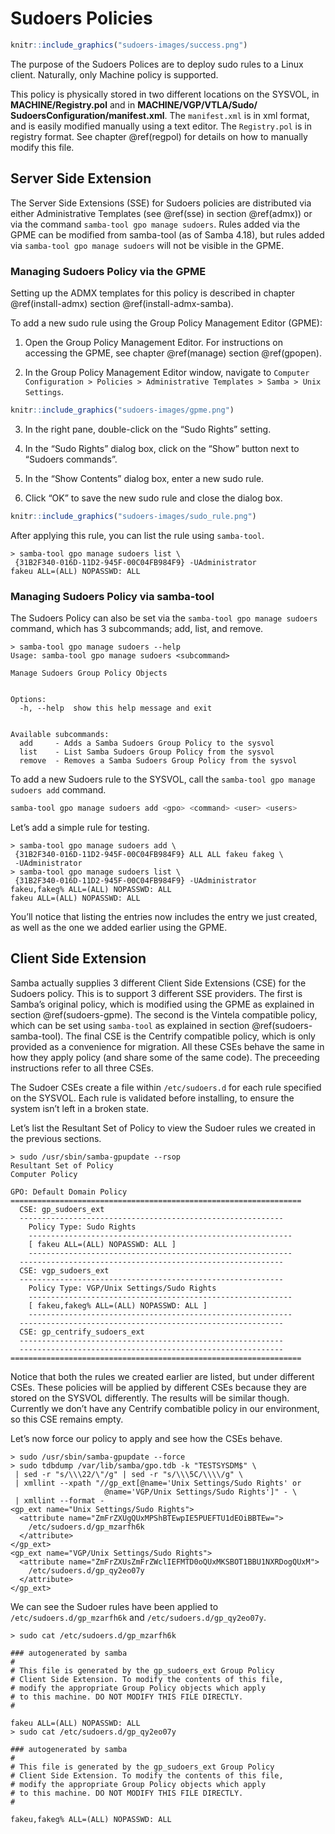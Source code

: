 # Sudoers Policies {#sudoers}

```r
knitr::include_graphics("sudoers-images/success.png")
```

\index{Policies!Sudoers}

The purpose of the Sudoers Polices are to deploy sudo rules to a Linux client. Naturally, only Machine policy is supported.

This policy is physically stored in two different locations on the SYSVOL, in **MACHINE/Registry.pol** and in **MACHINE/VGP/VTLA/Sudo/** **SudoersConfiguration/manifest.xml**. The `manifest.xml` is in xml format, and is easily modified manually using a text editor. The `Registry.pol` is in registry format. See chapter \@ref(regpol) for details on how to manually modify this file.

## Server Side Extension

The Server Side Extensions (SSE) for Sudoers policies are distributed via either Administrative Templates (see \@ref(sse) in section \@ref(admx)) or via the command `samba-tool gpo manage sudoers`. Rules added via the GPME can be modified from samba-tool (as of Samba 4.18), but rules added via `samba-tool gpo manage sudoers` will not be visible in the GPME.
\index{Server Side Extensions}

### Managing Sudoers Policy via the GPME {#sudoers-gpme}

Setting up the ADMX templates for this policy is described in chapter \@ref(install-admx) section \@ref(install-admx-samba).
\index{Administrative Templates}

To add a new sudo rule using the Group Policy Management Editor (GPME):

1. Open the Group Policy Management Editor. For instructions on accessing the GPME, see chapter \@ref(manage) section \@ref(gpopen).

2. In the Group Policy Management Editor window, navigate to `Computer Configuration > Policies > Administrative Templates > Samba > Unix Settings`.

```r
knitr::include_graphics("sudoers-images/gpme.png")
```

3. In the right pane, double-click on the "Sudo Rights" setting.

4. In the "Sudo Rights" dialog box, click on the "Show" button next to "Sudoers commands".

5. In the "Show Contents" dialog box, enter a new sudo rule.

6. Click "OK" to save the new sudo rule and close the dialog box.

```r
knitr::include_graphics("sudoers-images/sudo_rule.png")
```

After applying this rule, you can list the rule using `samba-tool`.

```
> samba-tool gpo manage sudoers list \
 {31B2F340-016D-11D2-945F-00C04FB984F9} -UAdministrator
fakeu ALL=(ALL) NOPASSWD: ALL
```

### Managing Sudoers Policy via samba-tool {#sudoers-samba-tool}

The Sudoers Policy can also be set via the `samba-tool gpo manage sudoers` command, which has 3 subcommands; add, list, and remove.

```
> samba-tool gpo manage sudoers --help
Usage: samba-tool gpo manage sudoers <subcommand>

Manage Sudoers Group Policy Objects


Options:
  -h, --help  show this help message and exit


Available subcommands:
  add     - Adds a Samba Sudoers Group Policy to the sysvol
  list    - List Samba Sudoers Group Policy from the sysvol
  remove  - Removes a Samba Sudoers Group Policy from the sysvol
```

To add a new Sudoers rule to the SYSVOL, call the `samba-tool gpo manage sudoers add` command.

```sh
samba-tool gpo manage sudoers add <gpo> <command> <user> <users>
```

Let's add a simple rule for testing.

```
> samba-tool gpo manage sudoers add \
 {31B2F340-016D-11D2-945F-00C04FB984F9} ALL ALL fakeu fakeg \
 -UAdministrator
> samba-tool gpo manage sudoers list \
 {31B2F340-016D-11D2-945F-00C04FB984F9} -UAdministrator
fakeu,fakeg% ALL=(ALL) NOPASSWD: ALL
fakeu ALL=(ALL) NOPASSWD: ALL
```

You'll notice that listing the entries now includes the entry we just created, as well as the one we added earlier using the GPME.

## Client Side Extension

Samba actually supplies 3 different Client Side Extensions (CSE) for the Sudoers policy. This is to support 3 different SSE providers. The first is Samba's original policy, which is modified using the GPME as explained in section \@ref(sudoers-gpme). The second is the Vintela compatible policy, which can be set using `samba-tool` as explained in section \@ref(sudoers-samba-tool). The final CSE is the Centrify compatible policy, which is only provided as a convenience for migration. All these CSEs behave the same in how they apply policy (and share some of the same code). The preceeding instructions refer to all three CSEs.

The Sudoer CSEs create a file within `/etc/sudoers.d` for each rule specified on the SYSVOL. Each rule is validated before installing, to ensure the system isn't left in a broken state.
\index{Client Side Extensions}

Let’s list the Resultant Set of Policy to view the Sudoer rules we created in the previous sections.

```
> sudo /usr/sbin/samba-gpupdate --rsop
Resultant Set of Policy
Computer Policy

GPO: Default Domain Policy
=================================================================
  CSE: gp_sudoers_ext
  -----------------------------------------------------------
    Policy Type: Sudo Rights
    -----------------------------------------------------------
    [ fakeu ALL=(ALL) NOPASSWD: ALL ]
    -----------------------------------------------------------
  -----------------------------------------------------------
  CSE: vgp_sudoers_ext
  -----------------------------------------------------------
    Policy Type: VGP/Unix Settings/Sudo Rights
    -----------------------------------------------------------
    [ fakeu,fakeg% ALL=(ALL) NOPASSWD: ALL ]
    -----------------------------------------------------------
  -----------------------------------------------------------
  CSE: gp_centrify_sudoers_ext
  -----------------------------------------------------------
  -----------------------------------------------------------
=================================================================
```

Notice that both the rules we created earlier are listed, but under different CSEs. These policies will be applied by different CSEs because they are stored on the SYSVOL differently. The results will be similar though. Currently we don't have any Centrify combatible policy in our environment, so this CSE remains empty.
\index{Resultant Set of Policy}

Let’s now force our policy to apply and see how the CSEs behave.

```
> sudo /usr/sbin/samba-gpupdate --force
> sudo tdbdump /var/lib/samba/gpo.tdb -k "TESTSYSDM$" \
 | sed -r "s/\\\22/\"/g" | sed -r "s/\\\5C/\\\\/g" \
 | xmllint --xpath "//gp_ext[@name='Unix Settings/Sudo Rights' or 
                     @name='VGP/Unix Settings/Sudo Rights']" - \
 | xmllint --format -
<gp_ext name="Unix Settings/Sudo Rights">
  <attribute name="ZmFrZXUgQUxMPShBTEwpIE5PUEFTU1dEOiBBTEw=">
    /etc/sudoers.d/gp_mzarfh6k
  </attribute>
</gp_ext>
<gp_ext name="VGP/Unix Settings/Sudo Rights">
  <attribute name="ZmFrZXUsZmFrZWclIEFMTD0oQUxMKSBOT1BBU1NXRDogQUxM">
    /etc/sudoers.d/gp_qy2eo07y
  </attribute>
</gp_ext>
```

We can see the Sudoer rules have been applied to `/etc/sudoers.d/gp_mzarfh6k` and `/etc/sudoers.d/gp_qy2eo07y`.
\index{Group Policy Cache}

```
> sudo cat /etc/sudoers.d/gp_mzarfh6k

### autogenerated by samba
#
# This file is generated by the gp_sudoers_ext Group Policy
# Client Side Extension. To modify the contents of this file,
# modify the appropriate Group Policy objects which apply
# to this machine. DO NOT MODIFY THIS FILE DIRECTLY.
#

fakeu ALL=(ALL) NOPASSWD: ALL
> sudo cat /etc/sudoers.d/gp_qy2eo07y

### autogenerated by samba
#
# This file is generated by the gp_sudoers_ext Group Policy
# Client Side Extension. To modify the contents of this file,
# modify the appropriate Group Policy objects which apply
# to this machine. DO NOT MODIFY THIS FILE DIRECTLY.
#

fakeu,fakeg% ALL=(ALL) NOPASSWD: ALL
```

